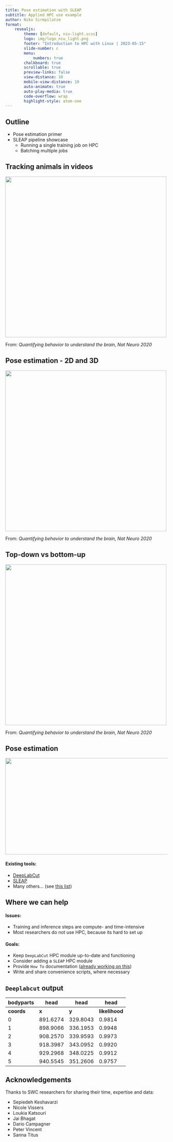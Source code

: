 ```yaml
---
title: Pose estimation with SLEAP
subtitle: Applied HPC use example
author: Niko Sirmpilatze
format:
    revealjs:
        theme: [default, niu-light.scss]
        logo: img/logo_niu_light.png
        footer: "Introduction to HPC with Linux | 2023-05-15"
        slide-number: c
        menu:
            numbers: true
        chalkboard: true
        scrollable: true
        preview-links: false
        view-distance: 10
        mobile-view-distance: 10
        auto-animate: true
        auto-play-media: true
        code-overflow: wrap
        highlight-style: atom-one
---
```


## Outline

::: {.incremental}
- Pose estimation primer
- SLEAP pipeline showcase
  - Running a single training job on HPC
  - Batching multiple jobs
:::

## Tracking animals in videos {.smaller}

![](img/tracking_types.png){height=500}

::: aside
From: *Quantifying behavior to understand the brain, Nat Neuro 2020*
:::

## Pose estimation - 2D and 3D{.smaller}

![](img/pose_estimation_2D_vs_3D.png){height=500}

::: aside
From: *Quantifying behavior to understand the brain, Nat Neuro 2020*
:::

## Top-down vs bottom-up {.smaller}

![](img/pose_estimation_topdown_vs_bottomup.png){height=500}

::: aside
From: *Quantifying behavior to understand the brain, Nat Neuro 2020*
:::
## Pose estimation {.smaller}

![](diagrams/pose-estimation.svg){fig-align=center width=900 height=300}

#### Existing tools:

* [DeepLabCut](http://www.mackenziemathislab.org/deeplabcut)
* [SLEAP](https://sleap.ai/)
* Many others... (see [this list](https://hackmd.io/@i1EOuEktR1OzOa4jaySmKw/SkYCrE6Uj))

## Where we can help {.smaller}

#### Issues:

* Training and inference steps are compute- and time-intensive
* Most researchers do not use HPC, because its hard to set up

::: {.fragment}
#### Goals:

* Keep `DeepLabCut` HPC module up-to-date and functioning
* Consider adding a `SLEAP` HPC module
* Provide `How To` documentation ([already working on this](https://hackmd.io/@i1EOuEktR1OzOa4jaySmKw/H1-UGHBDi))
* Write and share convenience scripts, where necessary
:::

## `Deeplabcut` output

| bodyparts	| head	| head	| head |
| ---- | ---- | ---- | ---- |
| **coords** | **x** | **y** | **likelihood** |
| 0 | 891.6274	| 329.8043 | 0.9814 |
| 1 | 898.9066	| 336.1953 | 0.9948 |
| 2 | 908.2570	| 339.9593 | 0.9973 |
| 3 | 918.3987	| 343.0952 | 0.9920 |
| 4 | 929.2968	| 348.0225 | 0.9912 |
| 5 | 940.5545	| 351.2606 | 0.9757 |

## Acknowledgements {.smaller}

Thanks to SWC researchers for sharing their time, expertise and data:

* Sepiedeh Keshavarzi
* Nicole Vissers
* Loukia Katsouri
* Jai Bhagat
* Dario Campagner
* Peter Vincent
* Sanna Titus
